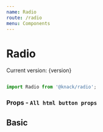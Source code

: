 ```yaml
---
name: Radio
route: /radio
menu: Components
---
```



# Radio
<span>Current version: {version}</span>

```js

import Radio from '@knack/radio';

```
<Props of={Radio} />

### Props - `All html button props`

## Basic
<Playground>
  <Radio
    options={[
      {key: 'option1', value: 'Option 1'},
      {key: 'option2', value: 'Option 2'},
      {key: 'option3', value: 'Option 3'}
    ]}
  />
</Playground>
